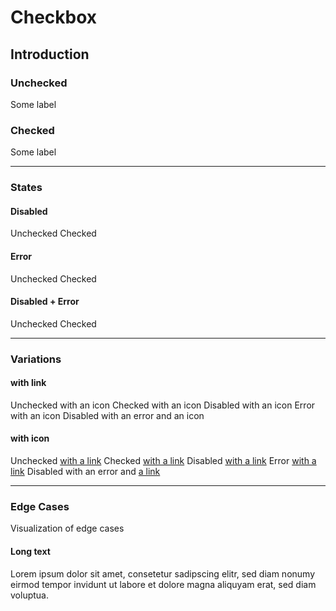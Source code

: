 
# Checkbox

## Introduction

### Unchecked

<Example noTheme={true} className="sg-example">
  <React.Fragment>
    <p-checkbox name="some-name" value="some-value">Some label</p-checkbox>
  </React.Fragment>
</Example>

### Checked

<Example noTheme={true} className="sg-example">
  <React.Fragment>
    <p-checkbox name="some-name" value="some-value" checked="true">Some label</p-checkbox>
  </React.Fragment>
</Example>

---

### States

#### Disabled

<Example noTheme={true} className="sg-example">
  <React.Fragment>
    <p-checkbox name="some-name" value="some-value" disabled="true">Unchecked</p-checkbox>
    <p-checkbox name="some-name" value="some-value" disabled="true" checked="true">Checked</p-checkbox>
  </React.Fragment>
</Example>

#### Error

<Example noTheme={true} className="sg-example">
  <React.Fragment>
    <p-checkbox name="some-name" value="some-value" error="true">Unchecked</p-checkbox>
    <p-checkbox name="some-name" value="some-value" error="true" checked="true">Checked</p-checkbox>
  </React.Fragment>
</Example>

#### Disabled + Error

<Example noTheme={true} className="sg-example">
  <React.Fragment>
    <p-checkbox name="some-name" value="some-value" disabled="true" error="true">Unchecked</p-checkbox>
    <p-checkbox name="some-name" value="some-value" disabled="true" error="true" checked="true">Checked</p-checkbox>
  </React.Fragment>
</Example>

---

### Variations

#### with link

<Example noTheme={true} className="sg-example">
  <React.Fragment>
    <p-checkbox name="some-name" value="some-value">
      Unchecked <p-icon source="porsche-driving-experience"></p-icon> with an icon
    </p-checkbox>
    <p-checkbox name="some-name" value="some-value" checked="true">
      Checked <p-icon source="porsche-driving-experience"></p-icon> with an icon
    </p-checkbox>
    <p-checkbox name="some-name" value="some-value" disabled="true">
      Disabled <p-icon source="porsche-driving-experience"></p-icon> with an icon
    </p-checkbox>
    <p-checkbox name="some-name" value="some-value" error="true">
      Error <p-icon source="porsche-driving-experience"></p-icon> with an icon
    </p-checkbox>
    <p-checkbox name="some-name" value="some-value" disabled="true" error="true">
      Disabled with an error and <p-icon source="porsche-driving-experience"></p-icon> an icon
    </p-checkbox>
  </React.Fragment>
</Example>

#### with icon

<Example noTheme={true} className="sg-example">
  <React.Fragment>
    <p-checkbox name="some-name" value="some-value">
      Unchecked <a href="#">with a link</a>
    </p-checkbox>
    <p-checkbox name="some-name" value="some-value" checked="true">
      Checked <a href="#">with a link</a>
    </p-checkbox>
    <p-checkbox name="some-name" value="some-value" disabled="true">
      Disabled <a href="#">with a link</a>
    </p-checkbox>
    <p-checkbox name="some-name" value="some-value" error="true">
      Error <a href="#">with a link</a>
    </p-checkbox>
    <p-checkbox name="some-name" value="some-value" disabled="true" error="true">
      Disabled with an error and <a href="#">a link</a>
    </p-checkbox>
  </React.Fragment>
</Example>

---

### Edge Cases

Visualization of edge cases

#### Long text

<Example noTheme={true} className="sg-example">
  <React.Fragment>
    <div style={{"max-width": "320px"}}>
      <p-checkbox name="some-name" value="some-value">Lorem ipsum dolor sit amet, consetetur sadipscing elitr, sed diam nonumy eirmod tempor invidunt ut labore et dolore magna aliquyam erat, sed diam voluptua.</p-checkbox>
    </div>
  </React.Fragment>
</Example>
